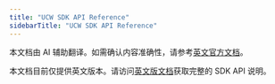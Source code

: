 ```yaml
---
title: "UCW SDK API Reference"
sidebarTitle: "UCW SDK API Reference"
---
```

<Note>本文档由 AI 辅助翻译。如需确认内容准确性，请参考[英文官方文档](https://www.cobo.com/developers/v2/guides/overview/introduction)。</Note>

本文档目前仅提供英文版本。请访问[英文版文档](https://www.cobo.com/developers/v2/developer-tools/ucw-sdk/initialize-secrets)获取完整的 SDK API 说明。
